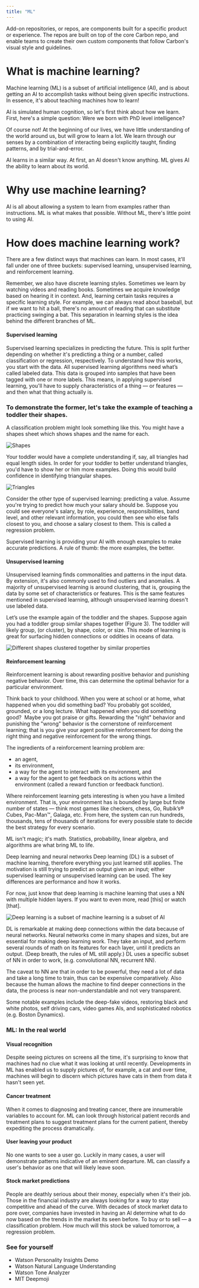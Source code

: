 ```yaml
---
title: "ML"
---
```



<PageDescription>
  Add-on repositories, or repos, are components built for a specific product or
  experience. The repos are built on top of the core Carbon repo, and enable
  teams to create their own custom components that follow Carbon's visual style
  and guidelines.
</PageDescription>

# What is machine learning?

Machine learning (ML) is a subset of artificial intelligence (AI), and is about getting an AI to accomplish tasks without being given specific instructions. In essence, it's about teaching machines how to learn!

AI is simulated human cognition, so let's first think about how we learn. First, here's a simple question: Were we born with PhD level intelligence?

Of course not! At the beginning of our lives, we have little understanding of the world around us, but will grow to learn a lot. We learn through our senses by a combination of interacting being explicitly taught, finding patterns, and by trial-and-error. 

AI learns in a similar way. At first, an AI doesn't know anything. ML gives AI the ability to learn about its world.

# Why use machine learning?

AI is all about allowing a system to learn from examples rather than instructions. ML is what makes that possible. Without ML, there's little point to using AI.

# How does machine learning work?

There are a few distinct ways that machines can learn. In most cases, it'll fall under one of three buckets: supervised learning, unsupervised learning, and reinforcement learning. 

Remember, we also have discrete learning styles. Sometimes we learn by watching videos and reading books. Sometimes we acquire knowledge based on hearing it in context. And, learning certain tasks requires a specific learning style. For example, we can always read about baseball, but if we want to hit a ball, there's no amount of reading that can substitute practicing swinging a bat. This separation in learning styles is the idea behind the different branches of ML.

#### Supervised learning
Supervised learning specializes in predicting the future. This is split further depending on whether it's predicting a thing or a number, called classification or regression, respectively. To understand how this works, you start with the data. All supervised learning algorithms need what’s called labeled data. This data is grouped into samples that have been tagged with one or more labels. This means, in applying supervised learning, you'll have to supply characteristics of a thing — or features — and then what that thing actually is. 

### To demonstrate the former, let's take the example of teaching a toddler their shapes. 

A classification problem might look something like this. You might have a shapes sheet which shows shapes and the name for each. 

![Shapes](../../images/basics/ml/Image_1.png)

Your toddler would have a complete understanding if, say, all triangles had equal length sides. In order for your toddler to better understand triangles, you'd have to show her or him more examples. Doing this would build confidence in identifying triangular shapes.

![Triangles](../../images/basics/ml/Image_2.png)

Consider the other type of supervised learning: predicting a value. Assume you're trying to predict how much your salary should be. Suppose you could see everyone's salary, by role, experience, responsibilities, band level, and other relevant information, you could then see who else falls closest to you, and choose a salary closest to them. This is called a regression problem.

Supervised learning is providing your AI with enough examples to make accurate predictions. A rule of thumb: the more examples, the better. 

#### Unsupervised learning
Unsupervised learning finds commonalities and patterns in the input data. By extension, it's also commonly used to find outliers and anomalies. A majority of unsupervised learning is around clustering, that is, grouping the data by some set of characteristics or features. This is the same features mentioned in supervised learning, although unsupervised learning doesn't use labeled data.

Let’s use the example again of the toddler and the shapes. Suppose again you had a toddler group similar shapes together (Figure 3). The toddler will likely group, (or cluster), by shape, color, or size. This mode of learning is great for surfacing hidden connections or oddities in oceans of data.

![Different shapes clustered together by similar properties](../../images/basics/ml/Image_3.png)

#### Reinforcement learning
Reinforcement learning is about rewarding positive behavior and punishing negative behavior. Over time, this can determine the optimal behavior for a particular environment. 

Think back to your childhood. When you were at school or at home, what happened when you did something bad? You probably got scolded, grounded, or a long lecture. What happened when you did something good?  Maybe you got praise or gifts. Rewarding the "right" behavior and punishing the "wrong" behavior is the cornerstone of reinforcement learning; that is you give your agent positive reinforcement for doing the right thing and negative reinforcement for the wrong things. 

The ingredients of a reinforcement learning problem are: 
 - an agent, 
 - its environment, 
 - a way for the agent to interact with its environment, and 
 - a way for the agent to get feedback on its actions within the 	environment (called a reward function or feedback function).

Where reinforcement learning gets interesting is when you have a limited environment. That is, your environment has is bounded by large but finite number of states — think most games like checkers, chess, Go, Rubik’s® Cubes, Pac-Man™, Galaga, etc. From here, the system can run hundreds, thousands, tens of thousands of iterations for every possible state to decide the best strategy for every scenario. 

ML isn't magic; it's math. Statistics, probability, linear algebra, and algorithms are what bring ML to life.

Deep learning and neural networks
Deep learning (DL) is a subset of machine learning, therefore everything you just learned still applies. The motivation is still trying to predict an output given an input; either supervised learning or unsupervised learning can be used. The key differences are performance and how it works. 

For now, just know that deep learning is machine learning that uses a NN with multiple hidden layers. If you want to even more, read [this] or watch [that].

![Deep learning is a subset of machine learning is a subset of AI](../../images/basics/ml/Image_4.png)

DL is remarkable at making deep connections within the data because of neural networks. Neural networks come in many shapes and sizes, but are essential for making deep learning work. They take an input, and perform several rounds of math on its features for each layer, until it predicts an output. (Deep breath, the rules of ML still apply.) DL uses a specific subset of NN in order to work, (e.g. convolutional NN, recurrent NN).

The caveat to NN are that in order to be powerful, they need a lot of data and take a long time to train, thus can be expensive comparatively. Also because the human allows the machine to find deeper connections in the data, the process is near non-understandable and not very transparent.

Some notable examples include the deep-fake videos, restoring black and white photos, self driving cars, video games AIs, and sophisticated robotics (e.g. Boston Dynamics). 

### ML: In the real world 

#### Visual recognition 
Despite seeing pictures on screens all the time, it's surprising to know that machines had no clue what it was looking at until recently. Developments in ML has enabled us to supply pictures of, for example, a cat and over time, machines will begin to discern which pictures have cats in them from data it hasn't seen yet. 

#### Cancer treatment
When it comes to diagnosing and treating cancer, there are innumerable variables to account for. ML can look through historical patient records and treatment plans to suggest treatment plans for the current patient, thereby expediting the process dramatically.

#### User leaving your product
No one wants to see a user go. Luckily in many cases, a user will demonstrate patterns indicative of an eminent departure. ML can classify a user's behavior as one that will likely leave soon.

#### Stock market predictions
People are deathly serious about their money, especially when it's their job. Those in the financial industry are always looking for a way to stay competitive and ahead of the curve. With decades of stock market data to pore over, companies have invested in having an AI determine what to do now based on the trends in the market its seen before. To buy or to sell — a classification problem. How much will this stock be valued tomorrow, a regression problem.

### See for yourself
 - Watson Personality Insights Demo
 - Watson Natural Language Understanding
 - Watson Tone Analyzer
 - MIT Deepmoji 
